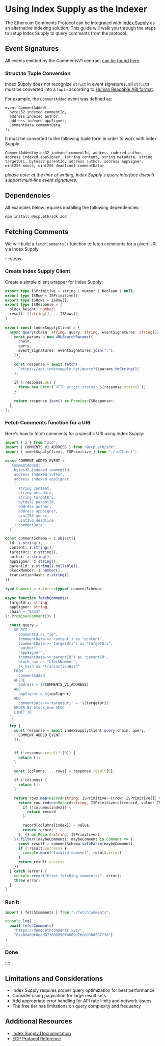 # Using Index Supply as the Indexer

The Ethereum Comments Protocol can be integrated with [Index Supply](https://www.indexsupply.net/) as an alternative indexing solution.
This guide will walk you through the steps to setup Index Supply to query comments from the protocol.

## Event Signatures

All events emitted by the CommentsV1 contract [can be found here](/protocol-reference/CommentsV1#events).

### Struct to Tuple Conversion

Index Supply does not recognize `struct` in event signatures.
all `struct`s must be converted into a `tuple` according to
[Human Readable ABI format](https://docs.ethers.org/v5/api/utils/abi/formats/#abi-formats--human-readable-abi).

For example, the `CommentAdded` event was defined as:

```solidity
event CommentAdded(
  bytes32 indexed commentId,
  address indexed author,
  address indexed appSigner,
  CommentData commentData
);
```

It must be converted to the following tuple form in order to work with Index Supply:

```solidity
CommentAdded(bytes32 indexed commentId, address indexed author, address indexed appSigner, (string content, string metadata, string targetUri, bytes32 parentId, address author, address appSigner, uint256 nonce, uint256 deadline) commentData)
```

_please note: at the time of writing, Index Supply's query interface doesn't support multi-line event signatures._

## Dependencies

All examples below requires installing the following dependencies:

```bash
npm install @ecp.eth/sdk zod
```

## Fetching Comments

We will build a `fetchComments()` function to fetch comments for a given URI via Index Supply.

::::steps

### Create Index Supply Client

Create a simple client wrapper for Index Supply:

```typescript
export type ISPrimitive = string | number | boolean | null;
export type ISRow = ISPrimitive[];
export type ISRows = ISRow[];
export type ISResponse = {
  block_height: number;
  result: [[string[], ...ISRows]];
}
 
export const indexSupplyClient = {
  async query(chain: string, query: string, eventSignatures: string[]) {
    const params = new URLSearchParams({
      chain,
      query,
      event_signatures: eventSignatures.join(","),
    });
 
    const response = await fetch(
      `https://api.indexsupply.net/query?${params.toString()}`
    );
 
    if (!response.ok) {
      throw new Error(`HTTP error! status: ${response.status}`);
    }
 
    return response.json() as Promise<ISResponse>;
  },
};

```

### Fetch Comments function for a URI

Here's how to fetch comments for a specific URI using Index Supply:

```typescript
import { z } from "zod";
import { COMMENTS_V1_ADDRESS } from "@ecp.eth/sdk";
import { indexSupplyClient, ISPrimitive } from "./isClient";
 
const COMMENT_ADDED_EVENT =
  `CommentAdded(
    bytes32 indexed commentId,
    address indexed author,
    address indexed appSigner, 
    (
      string content,
      string metadata,
      string targetUri,
      bytes32 parentId,
      address author,
      address appSigner,
      uint256 nonce,
      uint256 deadline
    ) commentData
  )`;

const commentSchema = z.object({
  id: z.string(),
  content: z.string(),
  targetUri: z.string(),
  author: z.string(),
  appSigner: z.string(),
  parentId: z.string().nullable(),
  blockNumber: z.number(),
  transactionHash: z.string(),
})
 
type Comment = z.infer<typeof commentSchema>;
 
async function fetchComments(
  targetUri: string,
  appSigner: string,
  chain = "8453"
): Promise<Comment[]> {

  const query = `
    SELECT
      commentId as "id",
      (commentData->>'content') as "content",
      (commentData->>'targetUri') as "targetUri",
      "author", 
      "appSigner",
      (commentData->>'parentId') as "parentId",
      block_num as "blockNumber",
      tx_hash as "transactionHash"
    FROM
      CommentAdded
    WHERE
      address = ${COMMENTS_V1_ADDRESS}
    AND
      appSigner = ${appSigner}
    AND
      commentData->>'targetUri' = '${targetUri}'
    ORDER BY block_num DESC
    LIMIT 10
  `;
 
  try {
    const response = await indexSupplyClient.query(chain, query, [
      COMMENT_ADDED_EVENT,
    ]);


    if (!response.result?.[0]) {
      return [];
    }
 
    const [columns, ...rows] = response.result[0];

    if (!columns) {
      return [];
    }

    return rows.map<Record<string, ISPrimitive>>((row: ISPrimitive[]) => {
      return row.reduce<Record<string, ISPrimitive>>((record, value: ISPrimitive, index: number) => {
        if (!columns[index]) {
          return record
        }

        record[columns[index]] = value;
        return record;
      }, {} as Record<string, ISPrimitive>)
    }).filter((maybeComment): maybeComment is Comment => {
      const result = commentSchema.safeParse(maybeComment)
      if (!result.success) {
        console.warn('Invalid comment', result.error)
      }
      return result.success
    })
  } catch (error) {
    console.error("Error fetching comments:", error);
    throw error;
  }
}
```

### Run it

```typescript
import { fetchComments } from "./fetchComments";

console.log(
  await fetchComments(
    "https://demo.ethcomments.xyz/",
    "0xe86a6df8ead873600050fb669e7bc8d3b8587f3d")
)
```

### Done

::::

## Limitations and Considerations

- Index Supply requires proper query optimization for best performance
- Consider using pagination for large result sets
- Add appropriate error handling for API rate limits and network issues
- The free tier has limitations on query complexity and frequency

## Additional Resources

- [Index Supply Documentation](https://www.indexsupply.net/docs)
- [ECP Protocol Reference](/protocol-reference/CommentsV1)


